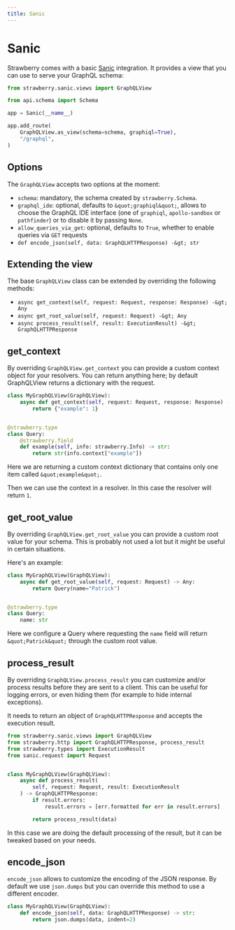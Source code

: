 ```yaml
---
title: Sanic
---
```


# Sanic

Strawberry comes with a basic [Sanic](https://github.com/sanic-org/sanic)
integration. It provides a view that you can use to serve your GraphQL schema:

```python
from strawberry.sanic.views import GraphQLView

from api.schema import Schema

app = Sanic(__name__)

app.add_route(
    GraphQLView.as_view(schema=schema, graphiql=True),
    "/graphql",
)
```

## Options

The `GraphQLView` accepts two options at the moment:

- `schema`: mandatory, the schema created by `strawberry.Schema`.
- `graphql_ide`: optional, defaults to `&quot;graphiql&quot;`, allows to choose the
  GraphQL IDE interface (one of `graphiql`, `apollo-sandbox` or `pathfinder`) or
  to disable it by passing `None`.
- `allow_queries_via_get`: optional, defaults to `True`, whether to enable
  queries via `GET` requests
- `def encode_json(self, data: GraphQLHTTPResponse) -&gt; str`

## Extending the view

The base `GraphQLView` class can be extended by overriding the following
methods:

- `async get_context(self, request: Request, response: Response) -&gt; Any`
- `async get_root_value(self, request: Request) -&gt; Any`
- `async process_result(self, result: ExecutionResult) -&gt; GraphQLHTTPResponse`

## get_context

By overriding `GraphQLView.get_context` you can provide a custom context object
for your resolvers. You can return anything here; by default GraphQLView returns
a dictionary with the request.

```python
class MyGraphQLView(GraphQLView):
    async def get_context(self, request: Request, response: Response) -> Any:
        return {"example": 1}


@strawberry.type
class Query:
    @strawberry.field
    def example(self, info: strawberry.Info) -> str:
        return str(info.context["example"])
```

Here we are returning a custom context dictionary that contains only one item
called `&quot;example&quot;`.

Then we can use the context in a resolver. In this case the resolver will return
`1`.

## get_root_value

By overriding `GraphQLView.get_root_value` you can provide a custom root value
for your schema. This is probably not used a lot but it might be useful in
certain situations.

Here's an example:

```python
class MyGraphQLView(GraphQLView):
    async def get_root_value(self, request: Request) -> Any:
        return Query(name="Patrick")


@strawberry.type
class Query:
    name: str
```

Here we configure a Query where requesting the `name` field will return
`&quot;Patrick&quot;` through the custom root value.

## process_result

By overriding `GraphQLView.process_result` you can customize and/or process
results before they are sent to a client. This can be useful for logging errors,
or even hiding them (for example to hide internal exceptions).

It needs to return an object of `GraphQLHTTPResponse` and accepts the execution
result.

```python
from strawberry.sanic.views import GraphQLView
from strawberry.http import GraphQLHTTPResponse, process_result
from strawberry.types import ExecutionResult
from sanic.request import Request


class MyGraphQLView(GraphQLView):
    async def process_result(
        self, request: Request, result: ExecutionResult
    ) -> GraphQLHTTPResponse:
        if result.errors:
            result.errors = [err.formatted for err in result.errors]

        return process_result(data)
```

In this case we are doing the default processing of the result, but it can be
tweaked based on your needs.

## encode_json

`encode_json` allows to customize the encoding of the JSON response. By default
we use `json.dumps` but you can override this method to use a different encoder.

```python
class MyGraphQLView(GraphQLView):
    def encode_json(self, data: GraphQLHTTPResponse) -> str:
        return json.dumps(data, indent=2)
```
